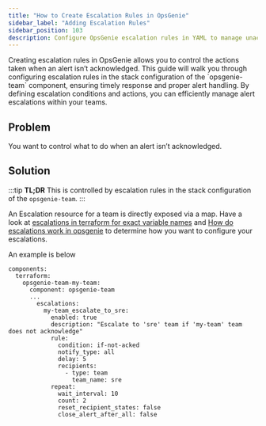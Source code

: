 ```yaml
---
title: "How to Create Escalation Rules in OpsGenie"
sidebar_label: "Adding Escalation Rules"
sidebar_position: 103
description: Configure OpsGenie escalation rules in YAML to manage unacknowledged alerts
---
```


<Intro>
Creating escalation rules in OpsGenie allows you to control the actions taken when an alert isn’t acknowledged. This guide will walk you through configuring escalation rules in the stack configuration of the `opsgenie-team` component, ensuring timely response and proper alert handling. By defining escalation conditions and actions, you can efficiently manage alert escalations within your teams.
</Intro>

## Problem

You want to control what to do when an alert isn’t acknowledged.

## Solution

:::tip
**TL;DR** This is controlled by escalation rules in the stack configuration of the `opsgenie-team`.
:::

An Escalation resource for a team is directly exposed via a map. Have a look at [escalations in terraform for exact variable names](https://registry.terraform.io/providers/opsgenie/opsgenie/latest/docs/reference/escalation)  and [How do escalations work in opsgenie](https://support.atlassian.com/opsgenie/docs/how-do-escalations-work-in-opsgenie/) to determine how you want to configure your escalations.

An example is below

```
components:
  terraform:
    opsgenie-team-my-team:
      component: opsgenie-team
      ...
        escalations:
          my-team_escalate_to_sre:
            enabled: true
            description: "Escalate to 'sre' team if 'my-team' team does not acknowledge"
            rule:
              condition: if-not-acked
              notify_type: all
              delay: 5
              recipients:
                - type: team
                  team_name: sre
            repeat:
              wait_interval: 10
              count: 2
              reset_recipient_states: false
              close_alert_after_all: false
```


